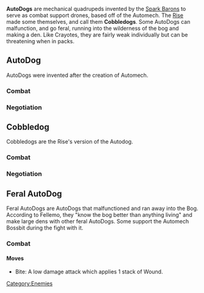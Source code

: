 {{stub}}

'''AutoDogs''' are mechanical quadrupeds invented by the [[Spark Barons]] to serve as combat support drones, based off of the Automech. The [[Rise]] made some themselves, and call them '''Cobbledogs'''. Some AutoDogs can malfunction, and go feral, running into the wilderness of the bog and making a den. Like Crayotes, they are fairly weak individually but can be threatening when in packs.

== AutoDog ==
AutoDogs were invented after the creation of Automech.

=== Combat ===

=== Negotiation ===

== Cobbledog ==
Cobbledogs are the Rise's version of the Autodog.

=== Combat ===

=== Negotiation ===

== Feral AutoDog ==
Feral AutoDogs are AutoDogs that malfunctioned and ran away into the Bog. According to Fellemo, they "know the bog better than anything living" and make large dens with other feral AutoDogs. Some support the Automech Bossbit during the fight with it.

=== Combat ===

==== Moves ====

* Bite: A low damage attack which applies 1 stack of Wound.

[[Category:Enemies]]